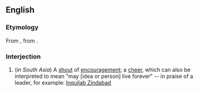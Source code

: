 ==English==

===Etymology===
From {{etyl|ur|en}} {{term|زنده باد|tr=zinda bād|lang=ur}}, from {{etyl|fa|en}} {{term|زنده باد|tr=zinda bād|lang=fa}}.

===Interjection===
{{en-interj|head=zindabad!}}

# (''in South Asia'') A [[shout]] of [[encouragement]]; a [[cheer]], which can also be interpreted to mean "may [idea or person] live forever" -- in praise of a leader, for example: [[w:Inquilab Zindabad|Inquilab Zindabad]]